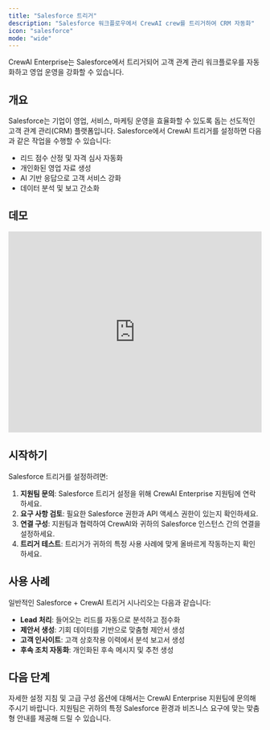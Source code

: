 ```yaml
---
title: "Salesforce 트리거"
description: "Salesforce 워크플로우에서 CrewAI crew를 트리거하여 CRM 자동화"
icon: "salesforce"
mode: "wide"
---
```


CrewAI Enterprise는 Salesforce에서 트리거되어 고객 관계 관리 워크플로우를 자동화하고 영업 운영을 강화할 수 있습니다.

## 개요

Salesforce는 기업이 영업, 서비스, 마케팅 운영을 효율화할 수 있도록 돕는 선도적인 고객 관계 관리(CRM) 플랫폼입니다. Salesforce에서 CrewAI 트리거를 설정하면 다음과 같은 작업을 수행할 수 있습니다:

- 리드 점수 산정 및 자격 심사 자동화
- 개인화된 영업 자료 생성
- AI 기반 응답으로 고객 서비스 강화
- 데이터 분석 및 보고 간소화

## 데모

<Frame>
    <iframe width="100%" height="400" src="https://www.youtube.com/embed/oJunVqjjfu4" title="YouTube video player" frameborder="0" allow="accelerometer; autoplay; clipboard-write; encrypted-media; gyroscope; picture-in-picture" allowfullscreen></iframe>
</Frame>

## 시작하기

Salesforce 트리거를 설정하려면:

1. **지원팀 문의**: Salesforce 트리거 설정을 위해 CrewAI Enterprise 지원팀에 연락하세요.
2. **요구 사항 검토**: 필요한 Salesforce 권한과 API 액세스 권한이 있는지 확인하세요.
3. **연결 구성**: 지원팀과 협력하여 CrewAI와 귀하의 Salesforce 인스턴스 간의 연결을 설정하세요.
4. **트리거 테스트**: 트리거가 귀하의 특정 사용 사례에 맞게 올바르게 작동하는지 확인하세요.

## 사용 사례

일반적인 Salesforce + CrewAI 트리거 시나리오는 다음과 같습니다:

- **Lead 처리**: 들어오는 리드를 자동으로 분석하고 점수화
- **제안서 생성**: 기회 데이터를 기반으로 맞춤형 제안서 생성
- **고객 인사이트**: 고객 상호작용 이력에서 분석 보고서 생성
- **후속 조치 자동화**: 개인화된 후속 메시지 및 추천 생성

## 다음 단계

자세한 설정 지침 및 고급 구성 옵션에 대해서는 CrewAI Enterprise 지원팀에 문의해 주시기 바랍니다. 지원팀은 귀하의 특정 Salesforce 환경과 비즈니스 요구에 맞는 맞춤형 안내를 제공해 드릴 수 있습니다.
